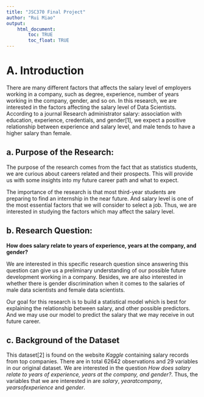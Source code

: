 ```yaml
---
title: "JSC370 Final Project"
author: "Rui Miao"
output: 
    html_document:
        toc: TRUE
        toc_float: TRUE
---
```


# A. Introduction

There are many different factors that affects the salary level of
employers working in a company, such as degree, experience, number of
years working in the company, gender, and so on. In this research, we
are interested in the factors affecting the salary level of Data
Scientists. According to a journal Research administrator salary:
association with education, experience, credentials, and gender[1], we
expect a positive relationship between experience and salary level, and
male tends to have a higher salary than female.

## a. Purpose of the Research:

The purpose of the research comes from the fact that as statistics
students, we are curious about careers related and their prospects. This
will provide us with some insights into my future career path and what
to expect.

The importance of the research is that most third-year students are
preparing to find an internship in the near future. And salary level is
one of the most essential factors that we will consider to select a job.
Thus, we are interested in studying the factors which may affect the
salary level.

## b. Research Question:

**How does salary relate to years of experience, years at the company,
and gender?**

We are interested in this specific research question since answering
this question can give us a preliminary understanding of our possible
future development working in a company. Besides, we are also interested
in whether there is gender discrimination when it comes to the salaries
of male data scientists and female data scientists.

Our goal for this research is to build a statistical model which is best
for explaining the relationship between salary, and other possible
predictors. And we may use our model to predict the salary that we may
receive in out future career.

## c. Background of the Dataset

This dataset[2] is found on the website *Kaggle* containing salary
records from top companies. There are in total 62642 observations and 29
variables in our original dataset. We are interested in the question
*How does salary relate to years of experience, years at the company,
and gender?*. Thus, the variables that we are interested in are
*salary*, *yearatcompany*, *yearsofexperience* and *gender*.